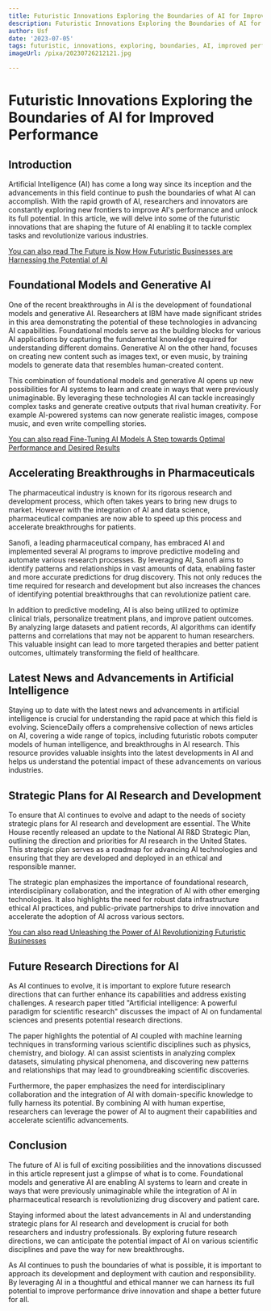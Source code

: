 ```yaml
---
title: Futuristic Innovations Exploring the Boundaries of AI for Improved Performance
description: Futuristic Innovations Exploring the Boundaries of AI for Improved Performance
author: Usf
date: '2023-07-05'
tags: futuristic, innovations, exploring, boundaries, AI, improved performance
imageUrl: /pixa/20230726212121.jpg

---
```

# Futuristic Innovations Exploring the Boundaries of AI for Improved  Performance

## Introduction

Artificial Intelligence (AI) has  come a long way since its inception and the advancements in this field continue to push the  boundaries of what AI  can accomplish. With the rapid growth of AI, researchers and innovators are  constantly exploring new frontiers to improve AI's performance and unlock  its full potential.  In this article,  we will delve into  some of the futuristic innovations that are shaping the future of AI enabling it to tackle complex tasks and revolutionize various industries.

[You can also read The Future is  Now How Futuristic  Businesses are  Harnessing the Potential of AI](The%20Future%20is%20Now%20How%20Futuristic%20Businesses%20are%20Harnessing%20the%20Potential%20of%20AI)


##  Foundational Models and Generative AI

One  of the recent  breakthroughs in AI is the development of  foundational models and generative AI. Researchers at IBM have made significant strides in this area demonstrating the potential of these technologies in advancing AI capabilities. Foundational models  serve as the  building blocks for various AI applications by capturing the fundamental  knowledge required for understanding different domains. Generative  AI on the other hand, focuses on creating new content such as images text, or even music, by training models to generate data that resembles human-created content.

This combination of foundational models and generative AI opens up new possibilities for AI systems to  learn and create in  ways that were previously  unimaginable. By  leveraging these  technologies AI can tackle increasingly complex tasks and generate creative outputs that  rival human  creativity. For  example AI-powered systems can  now generate realistic images, compose music, and even  write compelling stories.

[You can also read Fine-Tuning AI Models A  Step towards Optimal Performance and Desired Results](Fine-Tuning%20AI%20Models%20A%20Step%20towards%20Optimal%20Performance%20and%20Desired%20Results)


## Accelerating Breakthroughs in Pharmaceuticals

The pharmaceutical  industry is known  for its rigorous research  and development process, which often takes years to bring new drugs to market. However with the integration of AI and data science, pharmaceutical companies are now able to speed up this process and accelerate breakthroughs for patients.

Sanofi, a leading pharmaceutical company, has embraced AI and implemented several AI programs to improve predictive modeling and automate various research processes.  By leveraging AI, Sanofi aims to identify patterns and relationships in vast amounts of data,  enabling faster and more accurate predictions for drug discovery. This not  only  reduces  the  time required for research and development but also increases the chances of identifying potential  breakthroughs that can revolutionize patient care.

In addition to predictive modeling,  AI is also being utilized to optimize clinical trials, personalize treatment plans, and improve patient outcomes. By analyzing large datasets and patient records, AI  algorithms can identify patterns and correlations that may not  be  apparent to human researchers. This valuable insight can lead to more  targeted  therapies and better patient outcomes, ultimately transforming the field of healthcare.

## Latest News  and Advancements in  Artificial Intelligence

Staying up to date with the latest news and advancements in artificial intelligence is crucial for understanding the rapid pace at which this field is evolving. ScienceDaily offers  a comprehensive collection of news articles  on AI, covering a wide range of topics, including futuristic robots computer models of human intelligence, and breakthroughs in AI research. This resource provides valuable insights into the latest developments  in  AI  and helps us understand the potential impact of these advancements on various industries.

## Strategic Plans for AI Research and Development

To ensure that AI continues  to evolve and adapt to the needs of society strategic plans for AI research and development are  essential. The White  House recently released an update to the National AI R&D  Strategic  Plan, outlining the direction and priorities for AI research in the United States. This  strategic plan serves as  a roadmap for advancing AI technologies  and ensuring that  they are developed and deployed in an ethical and responsible manner.

The strategic plan  emphasizes  the importance of foundational research, interdisciplinary collaboration,  and the  integration of AI with other emerging technologies. It also highlights the  need for robust data infrastructure ethical AI practices, and public-private  partnerships to drive innovation and accelerate the  adoption of AI across various sectors.

[You  can also read  Unleashing the Power of AI Revolutionizing Futuristic Businesses](Unleashing%20the%20Power%20of%20AI%20Revolutionizing%20Futuristic%20Businesses)


## Future  Research Directions  for AI

As AI continues to evolve, it is important to explore future research directions that can further enhance its capabilities and address existing challenges. A research paper titled "Artificial intelligence: A powerful paradigm for scientific research" discusses the impact of AI on fundamental sciences and presents potential research directions.

The paper highlights the potential of AI coupled with  machine learning techniques in transforming various scientific disciplines such as physics, chemistry, and biology. AI can assist scientists in analyzing complex datasets, simulating physical phenomena,  and discovering new patterns and relationships that may lead  to groundbreaking scientific  discoveries.

Furthermore, the paper emphasizes the  need for interdisciplinary collaboration and the integration of AI with  domain-specific knowledge to  fully harness its potential. By combining AI with human expertise, researchers can leverage the power of  AI  to  augment  their capabilities and accelerate scientific advancements.

## Conclusion

The future of AI is full of exciting possibilities and the innovations discussed in this article represent just a glimpse of  what is to come. Foundational models and generative AI are enabling AI systems to learn and create in ways that were previously  unimaginable while the integration of AI in pharmaceutical research is revolutionizing drug discovery and patient care.

Staying informed about the latest  advancements in AI and understanding strategic plans for AI research and  development is crucial for  both researchers and industry professionals.  By exploring future research directions, we can anticipate the potential  impact of AI on various scientific disciplines and  pave the way for  new breakthroughs.

As AI continues to push the boundaries of what is possible, it is important to approach its development and deployment with caution and responsibility. By leveraging AI in  a thoughtful and ethical manner we can harness its  full potential to improve performance drive innovation and shape a better future for all.